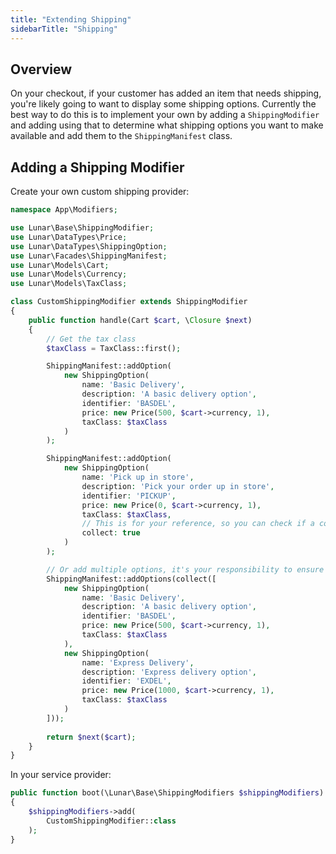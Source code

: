 ```yaml
---
title: "Extending Shipping"
sidebarTitle: "Shipping"
---
```


## Overview

On your checkout, if your customer has added an item that needs shipping, you're likely going to want to display some shipping options. Currently the best way to do this is to implement your own by adding a `ShippingModifier` and adding using that to determine what shipping options you want to make available and add them to the `ShippingManifest` class.

## Adding a Shipping Modifier

Create your own custom shipping provider:

```php
namespace App\Modifiers;

use Lunar\Base\ShippingModifier;
use Lunar\DataTypes\Price;
use Lunar\DataTypes\ShippingOption;
use Lunar\Facades\ShippingManifest;
use Lunar\Models\Cart;
use Lunar\Models\Currency;
use Lunar\Models\TaxClass;

class CustomShippingModifier extends ShippingModifier
{
    public function handle(Cart $cart, \Closure $next)
    {
        // Get the tax class
        $taxClass = TaxClass::first();

        ShippingManifest::addOption(
            new ShippingOption(
                name: 'Basic Delivery',
                description: 'A basic delivery option',
                identifier: 'BASDEL',
                price: new Price(500, $cart->currency, 1),
                taxClass: $taxClass
            )
        );

        ShippingManifest::addOption(
            new ShippingOption(
                name: 'Pick up in store',
                description: 'Pick your order up in store',
                identifier: 'PICKUP',
                price: new Price(0, $cart->currency, 1),
                taxClass: $taxClass,
                // This is for your reference, so you can check if a collection option has been selected.
                collect: true
            )
        );

        // Or add multiple options, it's your responsibility to ensure the identifiers are unique
        ShippingManifest::addOptions(collect([
            new ShippingOption(
                name: 'Basic Delivery',
                description: 'A basic delivery option',
                identifier: 'BASDEL',
                price: new Price(500, $cart->currency, 1),
                taxClass: $taxClass
            ),
            new ShippingOption(
                name: 'Express Delivery',
                description: 'Express delivery option',
                identifier: 'EXDEL',
                price: new Price(1000, $cart->currency, 1),
                taxClass: $taxClass
            )
        ]));
        
        return $next($cart);
    }
}

```

In your service provider:

```php
public function boot(\Lunar\Base\ShippingModifiers $shippingModifiers)
{
    $shippingModifiers->add(
        CustomShippingModifier::class
    );
}
```
